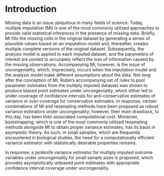 # Introduction

Missing data is an issue ubiquitous in many fields of science. Today, multiple imputation (MI) is one of the most commonly utilized approaches to provide valid statistical inferences in the presence of missing data. Briefly, MI fills the missing cells in the original dataset by generating a series of plausible values based on an imputation model and, thereafter, creates multiple complete versions of the original dataset. Subsequently, the analysis model is applied to each imputed dataset, and the parameters of interest are pooled to accurately reflect the loss of information caused by the missing observations. Accompanying MI, however, is the issue of uncongeniality, which, imprecisely, occurs when the imputation model and the analysis model make different assumptions about the data. Not long after the conception of MI, Rubin's accompanying set of rules to pool parameter estimates from the multiply imputed datasets was shown to produce biased point estimates under uncongeniality, which either led to under-coverage of confidence intervals for anti-conservative estimates of variance or over-coverage for conservative estimates. In response, certain combinations of MI and resampling methods have been proposed as robust variance estimators under uncongeniality; however, their main drawback, to this day, has been their associated computational cost. Moreover, bootstrapping, which is one of the most commonly utilized resampling methods alongside MI to obtain proper variance estimates, has its basis in asymptotic theory. As such, in small samples, which are frequently encountered in biological studies, the need for a computationally efficient variance estimator with statistically desirable properties remains. 

In response, a jackknife variance estimator for multiply imputed outcome variables under uncongeniality for small sample sizes is proposed, which provides asymptotically unbiased point estimates with appropriate confidence interval coverage under uncongeniality. 